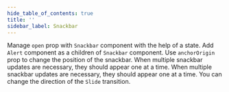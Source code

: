 ```yaml
---
hide_table_of_contents: true
title: ''
sidebar_label: Snackbar
---
```




<Grid container spacing={6}>
  <PageHeader
    title='Snackbar'
    subtitle='Snackbars provide brief notifications. The component is also known as a toast.'
    href='https://mui.com/material-ui/react-snackbar/'
  />
  <Grid item xs={12} md={6}>
    <CardSnippet
      title='Basic Snackbar'
      code={SourceCodeSnackbarBasic}
    >
      <Typography sx={{ mb: 4 }}>
        Manage <code>open</code> prop with <code>Snackbar</code> component with the help of a state.
      </Typography>
      <SnackbarBasic />
    </CardSnippet>
  </Grid>
  <Grid item xs={12} md={6}>
    <CardSnippet
      title='Alert Snackbar'
      code={SourceCodeSnackbarAlert}
    >
      <Typography sx={{ mb: 4 }}>
        Add <code>Alert</code> component as a children of <code>Snackbar</code> component.
      </Typography>
      <SnackbarAlert />
    </CardSnippet>
  </Grid>
  <Grid item xs={12} md={6}>
    <CardSnippet
      title='Positioned Snackbar'
      code={SourceCodeSnackbarPositioned}
    >
      <Typography sx={{ mb: 4 }}>
        Use <code>anchorOrigin</code> prop to change the position of the snackbar.
      </Typography>
      <SnackbarPositioned />
    </CardSnippet>
  </Grid>
  <Grid item xs={12} md={6}>
    <CardSnippet
      title='Consecutive Snackbars'
      code={SourceCodeSnackbarConsecutive}
    >
      <Typography sx={{ mb: 4 }}>
        When multiple snackbar updates are necessary, they should appear one at a time.
      </Typography>
      <SnackbarConsecutive />
    </CardSnippet>
  </Grid>
  <Grid item xs={12} md={6}>
    <CardSnippet
      title='Change Transition'
      code={SourceCodeSnackbarTransition}
    >
      <Typography sx={{ mb: 4 }}>
        When multiple snackbar updates are necessary, they should appear one at a time.
      </Typography>
      <SnackbarTransition />
    </CardSnippet>
  </Grid>
  <Grid item xs={12} md={6}>
    <CardSnippet
      title='Control Slide Direction'
      code={SourceCodeSnackbarControlSlideDirection}
    >
      <Typography sx={{ mb: 4 }}>
        You can change the direction of the <code>Slide</code> transition.
      </Typography>
      <SnackbarControlSlideDirection />
    </CardSnippet>
  </Grid>
</Grid>
